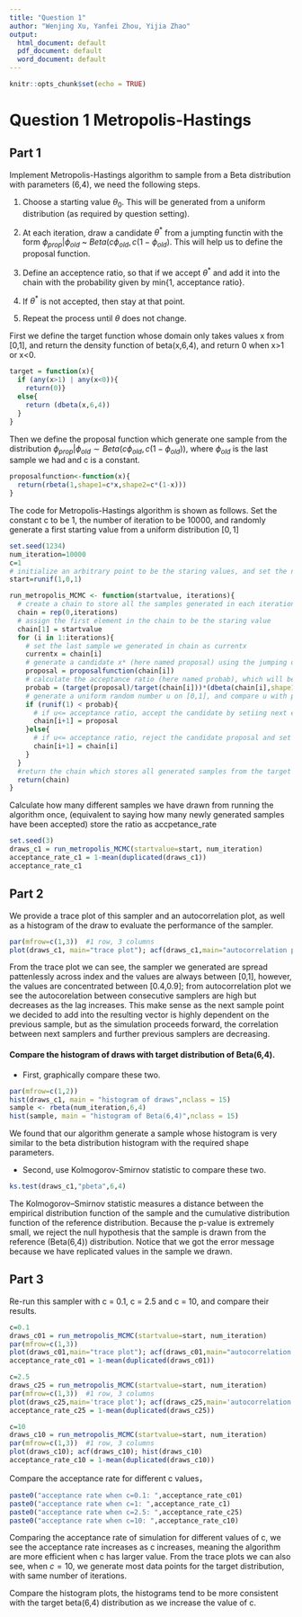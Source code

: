 ```yaml
---
title: "Question 1"
author: "Wenjing Xu, Yanfei Zhou, Yijia Zhao"
output:
  html_document: default
  pdf_document: default
  word_document: default
---
```


```r
knitr::opts_chunk$set(echo = TRUE)
```

# Question 1 Metropolis-Hastings

## Part 1

Implement Metropolis-Hastings algorithm to sample from a Beta distribution with parameters (6,4), we need the following steps. 

1. Choose a starting value $\theta_0$. This will be generated from a uniform distribution (as required by question setting).

2. At each iteration, draw a candidate $\theta^*$ from a jumpting functin with the form $\phi_{prop}|\phi_{old}$ ~ $Beta(c\phi_{old}, c(1-\phi_{old})$. This will help us to define the proposal function. 

3. Define an acceptence ratio, so that if we accept $\theta^*$ and add it into the chain with the probability given by min{1, acceptance ratio}. 

4. If $\theta^*$ is not accepted, then stay at that point. 

5. Repeat the process until $\theta$ does not change. 


First we define the target function whose domain only takes values x from [0,1], and return the density function of beta(x,6,4), and return 0 when x>1 or x<0.
```r
target = function(x){
  if (any(x>1) | any(x<0)){
    return(0)}
  else{
    return (dbeta(x,6,4))
  }
}
```


Then we define the proposal function which generate one sample from the distribution $\phi_{prop}|\phi_{old} \sim Beta(c\phi_{old},c(1-\phi_{old}))$, where $\phi_{old}$ is the last sample we had and c is a constant.
```r
proposalfunction<-function(x){
  return(rbeta(1,shape1=c*x,shape2=c*(1-x)))
}
```


The code for Metropolis-Hastings algorithm is shown as follows. Set the constant c to be 1, the number of iteration to be 10000, and randomly generate a first starting value from a uniform distribution $[0,1]$ 
```r
set.seed(1234)
num_iteration=10000
c=1
# initialize an arbitrary point to be the staring values, and set the number of iterations
start=runif(1,0,1)

run_metropolis_MCMC <- function(startvalue, iterations){ 
  # create a chain to store all the samples generated in each iterations
  chain = rep(0,iterations)
  # assign the first element in the chain to be the staring value
  chain[1] = startvalue
  for (i in 1:iterations){
    # set the last sample we generated in chain as currentx
    currentx = chain[i]
    # generate a candidate x* (here named proposal) using the jumping distribution given in the question, with parameter phi equals current x
    proposal = proposalfunction(chain[i])
    # calculate the acceptance ratio (here named probab), which will be used to decide whether to accept or reject the candidate
    probab = (target(proposal)/target(chain[i]))*(dbeta(chain[i],shape1=c*proposal,shape2=c*(1-proposal)/dbeta(proposal,shape1=c*chain[i],shape2=c*(1-chain[i]))))
    # generate a uniform random number u on [0,1], and compare u with probab to determine either to keep the  candidate in chain or drop it
    if (runif(1) < probab){
      # if u<= acceptance ratio, accept the candidate by setiing next element in the chain to proposal
      chain[i+1] = proposal
    }else{
      # if u<= acceptance ratio, reject the candidate proposal and set next element same as last element(currentx)
      chain[i+1] = chain[i]
    }
  }
  #return the chain which stores all generated samples from the target distribution
  return(chain)
}
```

Calculate how many different samples we have drawn from running the algorithm once, (equivalent to saying how many newly generated samples have been accepted) store the ratio as accpetance_rate
```r
set.seed(3)
draws_c1 = run_metropolis_MCMC(startvalue=start, num_iteration)
acceptance_rate_c1 = 1-mean(duplicated(draws_c1))
acceptance_rate_c1
```




## Part 2

We provide a trace plot of this sampler and an autocorrelation plot, as well as a histogram of the draw to evaluate the performance of the sampler.
```r
par(mfrow=c(1,3))  #1 row, 3 columns
plot(draws_c1, main="trace plot"); acf(draws_c1,main="autocorrelation plot"); hist(draws_c1,main="histogram") 
```

From the trace plot we can see, the sampler we generated are spread pattenlessly across index and the values are always between [0,1], however, the values are concentrated between [0.4,0.9]; from autocorrelation plot we see the autocorelation between consecutive samplers are high but decreases as the lag increases. This make sense as the next sample point we decided to add into the resulting vector is highly dependent on the previous sample, but as the simulation proceeds forward, the correlation between next samplers and further previous samplers are decreasing. 


#### Compare the histogram of draws with target distribution of Beta(6,4).
- First, graphically compare these two. 
```r
par(mfrow=c(1,2))
hist(draws_c1, main = "histogram of draws",nclass = 15)
sample <- rbeta(num_iteration,6,4)
hist(sample, main = "histogram of Beta(6,4)",nclass = 15)
```

We found that our algorithm generate a sample whose histogram is very similar to the beta distribution histogram with the required shape parameters.

- Second, use Kolmogorov-Smirnov statistic to compare these two.
```r
ks.test(draws_c1,"pbeta",6,4)
```
The Kolmogorov–Smirnov statistic measures a distance between the empirical distribution function of the sample and the cumulative distribution function of the reference distribution. Because the p-value is extremely small, we reject the null hypothesis that the sample is drawn from the reference (Beta(6,4)) distribution. Notice that we got the error message because we have replicated values in the sample we drawn.




## Part 3

Re-run this sampler with c = 0.1, c = 2.5 and c = 10, and compare their results. 
```r
c=0.1
draws_c01 = run_metropolis_MCMC(startvalue=start, num_iteration)
par(mfrow=c(1,3)) 
plot(draws_c01,main="trace plot"); acf(draws_c01,main="autocorrelation plot"); hist(draws_c01,main="histogram") 
acceptance_rate_c01 = 1-mean(duplicated(draws_c01))
```


```r
c=2.5
draws_c25 = run_metropolis_MCMC(startvalue=start, num_iteration)
par(mfrow=c(1,3))  #1 row, 3 columns
plot(draws_c25,main='trace plot'); acf(draws_c25,main='autocorrelation plot'); hist(draws_c25,main='histogram') 
acceptance_rate_c25 = 1-mean(duplicated(draws_c25))
```


```r
c=10
draws_c10 = run_metropolis_MCMC(startvalue=start, num_iteration)
par(mfrow=c(1,3))  #1 row, 3 columns
plot(draws_c10); acf(draws_c10); hist(draws_c10) 
acceptance_rate_c10 = 1-mean(duplicated(draws_c10))
```

Compare the acceptance rate for different c values，
```r
paste0("acceptance rate when c=0.1: ",acceptance_rate_c01)
paste0("acceptance rate when c=1: ",acceptance_rate_c1)
paste0("acceptance rate when c=2.5: ",acceptance_rate_c25)
paste0("acceptance rate when c=10: ",acceptance_rate_c10)
```

Comparing the acceptance rate of simulation for different values of c, we see the acceptance rate increases as c increases, meaning the algorithm are more efficient when c has larger value. From the trace plots we can also see, when $c=10$, we generate most data points for the target distribution, with same number of iterations.

Compare the histogram plots, the histograms tend to be more consistent with the target beta(6,4) distribution as we increase the value of c. 

